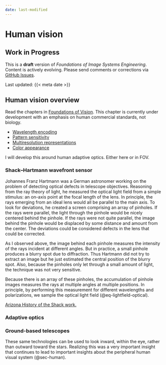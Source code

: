 ```yaml
---
date: last-modified
---
```


# Human vision {#sec-human}
::: {.callout-warning collapse="false"}
## Work in Progress

This is a **draft** version of *Foundations of Image Systems Engineering*. Content is actively evolving. Please send comments or corrections via [GitHub Issues](https://github.com/wandell/FISE-git/issues).

Last updated: {{< meta date >}}
:::
## Human vision overview {#sec-human-overview}

Read the chapters in [Foundations of Vision](https://foundationsofvision.stanford.edu){target=_blank}. This chapter is currently under development with an emphasis on human commercial standards, not biology.

- [Wavelength encoding](https://wandell.github.io/FOV-1995/chapter-4-wavelength-encoding.html){target=_blank}
- [Pattern sensitivity](https://wandell.github.io/FOV-1995/chapter-7-pattern-sensitivity.html){target=_blank}
- [Multiresolution representations](https://wandell.github.io/FOV-1995/chapter-8-multiresolution-image-representations.html){target=_blank}
- [Color appearance](https://wandell.github.io/FOV-1995/chapter-9-color.html){target=_blank}


I will develop this around human adaptive optics.  Either here or in FOV.

::: {.callout-note title="Shack-Hartmann wavefront sensor"}

### Shack–Hartmann wavefront sensor {#sec-wavefront-sensor}
Johannes Franz Hartmann was a German astronomer working on the problem of detecting optical defects in telescope objectives. Reasoning  from the ray theory of light, he measured the optical light field from a simple stimulus:  an on-axis point at the focal length of the lens. In principle, the rays emerging from an ideal lens would all be parallel to the main axis.  To look for deviations, he created a screen comprising an array of pinholes.  If the rays were parallel, the light through the pinhole would be nicely centered behind the pinhole.  If the rays were not quite parallel, the image behind the pinhole would be displaced by some distance and amount from the center.  The deviations could be considered defects in the lens that could be corrected.

As I observed above, the image behind each pinhole measures the intensity of the rays incident at different angles. But in practice, a small pinhole produces a blurry spot due to diffraction. Thus Hartmann did not try to extract an image but he just estimated the central position of the blurry spot. Also, because the pinholes only let through a small amount of light, the technique was not very sensitive.

Because there is an array of these pinholes, the accumulation of pinhole images measures the rays at multiple angles at multiple positions. In principle, by performing this measurement for different wavelengths and polarizations, we sample the optical light field (@eq-lightfield-optical).

<!--
The Raskar version in which you put spots behind the lenslet array and adjust the spots to make the array uniform is kind of funny.  It is intended to measure the optical aberrations of the eye
https://en.wikipedia.org/wiki/Shack%E2%80%93Hartmann_wavefront_sensor
-->

[Arizona History of the Shack work.](https://www.optics.arizona.edu/sites/default/files/2022-07/Historical-Development-Shack-Hartman-Wavefront-Sensor.pdf?utm_source=chatgpt.com)

### Adaptive optics  {#sec-adaptive-optics}

### Ground-based telescopes {#sec-telescopes}

These same technologies can be used to look inward, within the eye, rather than outward toward the stars. Realizing this was a very important insight that continues to lead to important insights about the peripheral human visual system (@sec-human). 

:::

<!--
https://chatgpt.com/s/t_68af5af69c688191b21118844094d0b5

By Henry Brougham in Edinburgh Review, an ardent admirer of Newton, criticizing Thomas Young’s Bakerian Lectures.

>  ...this paper contains nothing which deserves the name, either of experiment or of discovery, and as it is, in fact, destitute of every species of merit. We now dismiss, for the present, the feeble lucubrations of this author, in which we have searched without success for some traces of learning, acuteness, and ingenuity, that might compensate his evident deficiency in the powers of solid thinking, calm and patient investigation … 

Thomas Young wrote a reply (@young1804-reply)

 > A MAN who has a proper regard for the dignity of his own character, although his sensibility may sometimes be awakened by the unjust attacks of interested malevolence, will esteem it ingeneral more advisable to bear, in silence, the temporary effects of a short lived injury, than to suffer his own pursuits to be interrupted, in making an effort to repel the invective, and to punish the aggressor. 

<!--# https://library.brown.edu/create/libnews/victorian-optics/  

TODO: Remember the Newton bodnick pressure on the eye. https://cudl.lib.cam.ac.uk/view/MS-ADD-03975/21 a tip until he saw ‘several white darke and colored circles. Which circles were plainest when I continued to rub my eye with the point of the bodkin.’ Yet when he held both eyes and bodkin still, the circles would begin to fade. Was light a manifestation of pressure, then? Almost as recklessly, he stared with one eye at the sun, reflected in a looking glass, for as long as he could bear. He sensed that color—perhaps more than any of the other qualities of things—depends on imagination and fantasy and invention. He looked away at a dark wall and saw circles of color. There was a motion of spirits in his eye. These slowly decayed and finally vanished. Were they real or phantasm? Could such colors ever be real, like the colors he had learned to make from crushed berries or sheep’s blood? After looking at the sun he seemed to perceive light objects as red and dark objects as blue.” (Gleick, James. Isaac Newton. New York: Pantheon Books, 2003:61–2.)

From Gemini.
Around 1665 or 1666, a young Isaac Newton, in his pursuit of understanding how the eye perceives light, took a "bodkin" (a blunt needle, often used for piercing fabric or threading ribbons) and very carefully inserted it between his eye and the bone of his eye socket, pushing it as close to the back of his eye as he could.

He then pressed on his eyeball with the end of the bodkin, deliberately altering its curvature. As he did this, he observed and meticulously recorded the visual phenomena that appeared. He noted "several white, dark, & coloured circles" which were most vivid when he continued to rub his eye with the bodkin, but would fade if he held it still.

He also varied the conditions, performing the experiment in both a light room (with eyes shut, so some light would get through) and a very dark room, observing different patterns and colors of circles and spots.

Newton's aims and observations:

Newton's motivation for this extreme self-experiment was to explore the origins of color perception. He was trying to determine if color was an external property of light itself, or if it was, in part, a product of the eye's internal mechanisms and the pressure applied to it.

His observations, though seemingly odd and somewhat disturbing, were aimed at understanding how the physical manipulation of the retina (the light-sensitive layer at the back of the eye) could produce visual sensations even in the absence of external light. He noted that the colors and patterns he saw changed depending on the pressure and how the eye was deformed.

While this particular experiment didn't directly lead to his groundbreaking discoveries about the spectrum of light (which came from his famous prism experiments), it was part of his broader, often daring, inquiry into optics and vision. It highlights Newton's extreme dedication and willingness to use himself as a subject in his scientific pursuits.
-->

<!--
Image systems for consumer photography are designed to capture the light field and transform it into display images that are visually compelling to people. Because the output is delivered to people, both the capture and display components are engineered with quantitative properties of the human visual system in mind.

This chapter describes visual system properties that guide the implementation of image systems for consumer photography. We particularly highlight the visual system metrics that are industry standards, or at least widely used. Qualifying a system with these metrics shows how accurately - with respect to human visusal system - the system can reproduce an image. The scientific basis for these standards often have biological origins, and this book includes brief insights into this material. If you are seeking a more detailed exploration of vision science, please refer to *Foundations of Vision* [@wandellFoundationsVision2024].

When image systems are designed for computer vision and machine applications, the ability to recover quantitative properties of the input scene may be paramount. Also, image systems designed for commercial goals such as advertising, require high fidelity to the original image (e.g., the color of a shirt or dress). But for consumer photography images are not generally valued for their precision. Rather, they are appreciated their ability to evoke memories, emotions, and connections. The importance of technical accuracy in consumer photography systems is to show that we can control the pipeline and present what we want to present. The purpose of consumer photography is not to slavishly reproduce the scene, but to convey the essence of a scene, preserving the emotions and memories that make an image meaningful. The great expert in consumer photography, Robert Hunt, emphasized that in photography color reproduction is not about accuracy of side-by-side comparisons. Reproductions are often viewed separately from the original, sometimes after significant time has passed. He emphasized that people often feel competent to judge colors in images of objects they've never seen. The quality of consumer photography systems is subjective. Image systems engineers use these metrics to determine how well they can control the system, and ultimately use this control to render beautiful photographs,.

<!--

# Thinking about Bob Hunt.  https://www.perplexity.ai/search/robert-hunt-from-kodak-researc-pIEYaPICQzWNhpK4mWIcCQ -->

<!--
# The chapters with David have a lot of the material for this chapter.
-->
<!-- 
2nd order contrast, contrast of the contrast, should appear somewhere in the new FOV and possibly here.  
-->

<!--
## The eye

Some image systems components are designed mainly to acquire information about the light field (cameras), and others are designed to reproduce the light field (displays). Because display systems deliver their output to the human visual system, their design is particularly dependent on human vision. There are also certain features of the human visual system can be important for camera design. For example, if the system is intended to capture a signal that will be displayed to people, then the camera should capture the same portion of the electromagnetic spectrum that we see. In this section, we review the anatomical and functional properties of the eye. Many properties of the eye have clear and strong implications for the design of image systems.

### Physiological optics

The eye includes two functional systems [@fig-retina-color]. The physiological optics (cornea and lens) converts the incident light field into the optical light field, forming an image at the retina. The light sensitive cells in the retina (principally cones and rods) convert the optical light field into a neural signal that is transmitted via the optic nerve to multiple locations in the brain. There is no feedback from the brain to the retina. But there is feedback from the brain that controls body, head and eye movements, which guide how we acquire the light field. The importance of eye and head movements for the human visual system is one reason why direct comparisons between the eye and a camera are not great.

The cornea and flexible lens, together, control the transformation of the incident light field to the optical light field. Even for a fixed head and eye position, the physiological optics are dynamic: the size of the entrance pupil can change and the shape of the lens, and thus its optical power, can vary. The pupil size is not controlled willfully; it changes depending on the ambient light conditions and as well as some non-visual events in the brain. Just as the direction of gaze depends on the viewer's intention, so too does the shape of the lens. Signals sent to the ciliary muscles cause them to relax to make the lens thinner and thus focus on objects at a distance. Signals that cause the muscles to contract result in a thicker lens, enabling focus on nearby objects. The system for bringing objects into focus at the retina is called *accommodation*. As I recall from a younger age, this is a wonderful system when it works. Unfortunately, lens flexibility is lost with age - for everybody. The gradual loss of your eyes' ability to focus on nearby objects is called *presbyopia*. It's a natural, often annoying part of aging. Presbyopia usually becomes noticeable in your early to mid-40s and continues to worsen until around age 65. To compensate for this reduced flexibility, we use reading glasses. And it will happen to you.

We now have many measurements of the quality of the physiological optics. In the sections below, I will summarize these measurements and explain how to simulate how the incident light field is transformed into the retinal image by ISETBio.

### Retina

The neural tissue of the retina lines the curved surface at the back of the eye. The retina is about 5 x 5 cm, and its properties vary considerably across space. The retinal image is converted into a neural signal by a special class of neurons, the photoreceptors. The retina contains many types of specialized cells that combine into stereotypical local circuits. Multiple copies of these local circuits, but usually with different parameters, are present throughout the retina. The circuit outputs leave the retina via the optic nerve. One of the ways we can identify these circuits is that their outputs are transmitted to multiple brain regions. The circuit properties are dynamic in the sense that the circuit response to a simple stimulus, say a small flashed spot, varies with changes in the mean and variance of the retinal image.

There are some similarities between the eye and a conventional camera. For example, the optics and light sensing components are integrated into a single package, and the components are adaptive with respect to light level and focus. But there are lots of differences, as well. One major difference is that the retinal encoding does not sample the image uniformly; it is very inhomogeneous compared to modern cameras. The central human retina is specialized for the cone photoreceptors, which have small (\~ 1.5 um) apertures and are tightly packed. The size of the photoreceptor apertures increases significantly from fovea to periphery, and the receptors for nighttime vision (rods) are inserted between the cones, further increasing their center-to-center spacing. This spatial sampling is quite unlike a typical image sensor whose pixels are all of the same size. Finally, the human visual system relies on eye movements to bring regions of interest into focus at the fovea. The keep integration of eye movements is very important for such a spatially inhomogeneous system.

![Overview of the eye.](images/human/retina-fovea-color.png){#fig-retina-color width="100%" fig-align="center" width="75%"}

I will describe measurements of the optics and encoding in several sections below. These are selected to support calculations of image quality and engineering design. For more about the biology and the scientific methods used to derive these measurements, consult [@wandellFoundationsVision2024]

## Pointspread functions

Where should the adaptive optics measurement method be? Here or FOV? Adaptive optics measurements of wavefront aberrations, expressed as point spread functions. Thibos and Artal data.

### Adaptive optics

The ability to measure certain properties of the optics was revolutionized by adpative optics - a method that makes real time measurements of the wavefront aberrations of the physiological optics using a Shack-Hartmann wavefront sensor. Just the measurement of the aberrations alone is useful. In addition, it has proben possible to engineer systems that correct for these aberrations in real time, and thus visualize the apertures of the photoreceptors (1-5 $\mu \text{m}$ diameter) cells in the retina. Further, using video tracking of the eye movements it has proven possible to deliver stimuli to specific, targeted photoreceptors.

First order approximations of the human optics. Simulations with ISETBio of maybe the Westheimer or Ijspeert functions. Eye models?

### Chromatic aberrations

Wavelength dependence (chromatic aberration)

### Field height dependence

Artal data. Point to ISETBio and maybe the other book.

## The retina

The retina is a 200-300 micron thick layered structure of neural tissue that lines the back of the eye (5 cm x 5 cm). There are about 80 different cell types that can be identified through their genetic expression. Specific retinal cell types form stereotypical connections that make up specific, identifiable circuits. There are about 20 known circuits, and these are likely to account for nearly all of the circuits in the retina. The output signals from these circuits are carried on axons in the optic nerve that project to a variety of locations in the brain.

The vast majority of light-driven activity is initiated in the photoreceptors (rods and cones). The rods are the dominant source under very low light levels, and the cones are the dominant source under moderate to high light levels. The typical retinal circuit is driven by activity that starts in a local region of the photoreceptors. The same basic circuit will be present throughout the retina, tiling the photoreceptor mosaic, though the absolute size of the cells and their input regions generally vary as one measures across the retina. The size of the region increases as one measures from the highly specialized central fovea into the periphery.

### Photoreceptor spatial sampling

Maybe point mainly to the other book. Image showing the fovea and inhomogeneous sampling of the photoreceptor mosaics. Maybe Curcio. Maybe the S-cone image sampling mosaic. Adaptive optics measurements of retinal sampling Rods, ipRGCs, too in here. Other book - ISETBio: Examples of simulation. David also has these new measurements.

### Photoreceptor wavelength encoding

## Overall human sensitivity

### Pattern

spatial MTF - Look through modern measurements of the spatial MTF.

### Time and Motion

temporal MTF

## Image quality metrics {#sec-human-imagequality}

SSIM. Simpler ones. Pyramid from Beau? But earlier single channel, multiple channel.

SSIM and MS-SSIM

Sharpness metrics

I forget the guy with a B, I think

temporal MTF. Flicker.

## Color

<!--# What about the color matching experiment? Maybe James Clerk Maxwell mentioned but referred to FOV 
-->
<!--
Color representations: XYZ, luminance, chromaticity, cones

Color discrimination: ellipses

### Color metrics

CIELAB

S-CIELAB

Mark Fairchild contributions. Others?

## Computer vision metrics

They should be described elsewhere.

A lot of these might have been used in those directional cosine errors in Zheng's dissertation

-->